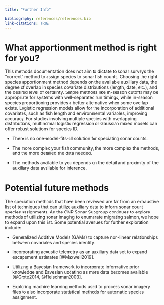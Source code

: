 ```yaml
---
title: "Further Info"

bibliography: references/references.bib
link-citations: TRUE
---
```


# What apportionment method is right for you?

This methods documentation does not aim to dictate to sonar surveys the
"correct" method to assign species to sonar fish counts. Choosing the
right species apportionment method depends on the available auxiliary
data, the degree of overlap in species covariate distributions (length,
date, etc.), and the desired level of certainty. Simple methods like
in-season cutoffs may be appropriate for systems with well-separated run
timings, while in-season species proportioning provides a better
alternative when some overlap exists. Logistic regression models allow
for the incorporation of additional covariates, such as fish length and
environmental variables, improving accuracy. For studies involving
multiple species with overlapping distributions, multinomial logistic
regression or Gaussian mixed models can offer robust solutions for
species ID.

-   There is no one-model-fits-all solution for speciating sonar counts.

-   The more complex your fish community, the more complex the methods,
    and the more detailed the data needed.

-   The methods available to you depends on the detail and proximity of
    the auxiliary data available for inference.

# Potential future methods

The speciation methods that have been reviewed are far from an
exhaustive list of techniques that can utilize auxiliary data to inform
sonar count species assignments. As the CMP Sonar Subgroup continues to
explore methods of utilizing sonar imaging to enumerate migrating
salmon, we hope to expand upon this list. Some potential avenues for
further exploration include:

-   Generalized Additive Models (GAMs) to capture non-linear
    relationships between covariates and species identity.

-   Incorporating acoustic telemetry as an auxiliary data set to expand
    escapement estimates [@Maxwell2019].

-   Utilizing a Bayesian framework to incorporate informative prior
    knowledge and Bayesian updating as more data becomes available
    [@Grote2014, @Fleischman2003].

-   Exploring machine learning methods used to process sonar imagery
    files to also incorporate statistical methods for automatic species
    assignment.
